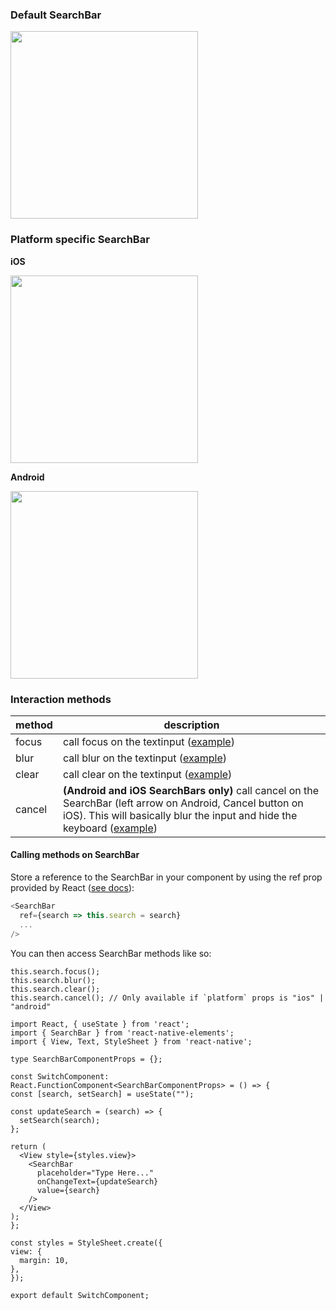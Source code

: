 <!-- Added examples of platform specifc searchbar to be shown in the documentation. -->

### Default SearchBar

<img src="../../../img/searchbar.png" width="300" />

### Platform specific SearchBar

**iOS**

<img
  src="https://user-images.githubusercontent.com/17592779/31585176-b124cdae-b1bd-11e7-809f-ba966cebc663.gif"
  width="300"
/>

**Android**

<img
  src="https://user-images.githubusercontent.com/17592779/31586716-f6e8ff9c-b1d4-11e7-918f-2a7e11d51b08.gif"
  width="300"
/>

### Interaction methods

| method | description                                                                                                                                                                                      |
| ------ | ------------------------------------------------------------------------------------------------------------------------------------------------------------------------------------------------ |
| focus  | call focus on the textinput ([example](#calling))                                                                                                                                                |
| blur   | call blur on the textinput ([example](#calling))                                                                                                                                                 |
| clear  | call clear on the textinput ([example](#calling))                                                                                                                                                |
| cancel | **(Android and iOS SearchBars only)** call cancel on the SearchBar (left arrow on Android, Cancel button on iOS). This will basically blur the input and hide the keyboard ([example](#calling)) |

#### <a name="calling"></a> Calling methods on SearchBar

Store a reference to the SearchBar in your component by using the ref prop
provided by React
([see docs](https://reactjs.org/docs/refs-and-the-dom.html)):

```js
<SearchBar
  ref={search => this.search = search}
  ...
/>
```

You can then access SearchBar methods like so:

```
this.search.focus();
this.search.blur();
this.search.clear();
this.search.cancel(); // Only available if `platform` props is "ios" | "android"
```

```SnackPlayer name=RNE SearchBar
import React, { useState } from 'react';
import { SearchBar } from 'react-native-elements';
import { View, Text, StyleSheet } from 'react-native';

type SearchBarComponentProps = {};

const SwitchComponent: React.FunctionComponent<SearchBarComponentProps> = () => {
const [search, setSearch] = useState("");

const updateSearch = (search) => {
  setSearch(search);
};

return (
  <View style={styles.view}>
    <SearchBar
      placeholder="Type Here..."
      onChangeText={updateSearch}
      value={search}
    />
  </View>
);
};

const styles = StyleSheet.create({
view: {
  margin: 10,
},
});

export default SwitchComponent;
```

